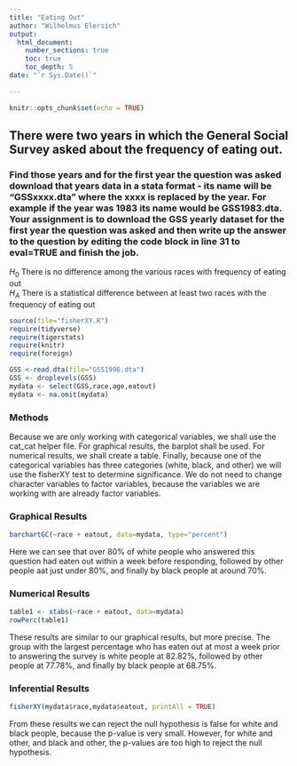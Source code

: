 ```yaml
---
title: "Eating Out"
author: "Wilhelmus Elersich"
output: 
  html_document:
    number_sections: true
    toc: true
    toc_depth: 5
date: "`r Sys.Date()`"    
    
---
```


```r
knitr::opts_chunk$set(echo = TRUE)
```

## There were two years in which the General Social Survey asked about the frequency of eating out.
### Find those years and for the first year the question was asked download that years data in a stata format - its name will be "GSSxxxx.dta" where the xxxx is replaced by the year.  For example if the year was 1983 its name would be GSS1983.dta. Your assignment is to download the GSS yearly dataset for the first year the question was asked and then  write up the answer to the question by editing the  code block in line 31 to eval=TRUE and finish the job. 

$H_0$ There is no difference among the various races with frequency of eating out  
$H_A$ There is a statistical difference between at least two races with the frequency of eating out  


```r
source(file="fisherXY.R")
require(tidyverse)
require(tigerstats)
require(knitr)
require(foreign)
```
```r
GSS <-read.dta(file="GSS1996.dta")
GSS <- droplevels(GSS)
mydata <- select(GSS,race,age,eatout)
mydata <- na.omit(mydata)
```

### Methods
Because we are only working with categorical variables, we shall use the cat_cat helper file. For graphical results, the barplot shall be used. For numerical results, we shall create a table. Finally, because one of the categorical variables has three categories (white, black, and other) we will use the fisherXY test to determine significance. We do not need to change character variables to factor variables, because the variables we are working with are already factor variables.


### Graphical Results 

```r
barchartGC(~race + eatout, data=mydata, type="percent")
```

Here we can see that over 80% of white people who answered this question had eaten out within a week before responding, followed by other people aat just under 80%, and finally by black people at around 70%.

### Numerical Results
```r
table1 <- xtabs(~race + eatout, data=mydata)
rowPerc(table1)
```

These results are similar to our graphical results, but more precise. The group with the largest percentage who has eaten out at most a week prior to answering the survey is white people at 82.82%, followed by other people at 77.78%, and finally by black people at 68.75%.

### Inferential Results
```r
fisherXY(mydata$race,mydata$eatout, printAll = TRUE)
```
From these results we can reject the null hypothesis is false for white and black people, because the p-value is very small. However, for white and other, and black and other, the p-values are too high to reject the null hypothesis.

